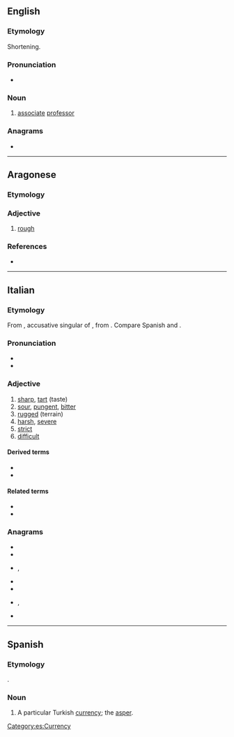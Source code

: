 ==English==

===Etymology===
Shortening.

===Pronunciation===
* {{audio|EN-AU ck1 aspro.ogg|Audio (AU)|lang=en}}

===Noun===
{{en-noun}}

# {{lb|en|Australian|informal}} [[associate]] [[professor]]

===Anagrams===
* {{anagrams|en|a=aoprs|Paros|praos|proas|psora|rapos|rapso|roaps|sapor|sapro-}}

----

==Aragonese==

===Etymology===
{{rfe|an}}

===Adjective===
{{an-adj|aspr}}
# [[rough]]

===References===
* {{R:DBLA}}

----

==Italian==

===Etymology===
From {{inh|it|la|asperum}}, accusative singular of {{m|la|asper||rough}}, from {{der|it|ine-pro|*h₂esp-||to cut}}. Compare Spanish and {{cog|pt|áspero||rough}}.

===Pronunciation===
* {{IPA|/ˈas.pro/|[ˈäs̪pr̺o̞]|lang=it}}
* {{hyph|à|spro|lang=it}}

===Adjective===
{{it-adj|aspr}}

# [[sharp]], [[tart]] (taste)
# [[sour]], [[pungent]], [[bitter]]
# [[rugged]] (terrain)
# [[harsh]], [[severe]]
# [[strict]]
# [[difficult]]

====Derived terms====
* {{l|it|asprezza}}
* {{l|it|asprigno}}

====Related terms====
* {{l|it|asperità}}
* {{l|it|asperrimo}}

===Anagrams===
* {{l|it|parso}}
* {{l|it|prosa}}
* {{l|it|raspo}}, {{l|it|raspò}}
* {{l|it|saprò}}
* {{l|it|sopra}}
* {{l|it|sparo}}, {{l|it|sparò}}
* {{l|it|spora}}

----

==Spanish==

===Etymology===
{{etyl|grc|es}} {{m|el|ἄσπρον}}.

===Noun===
{{es-noun|m}}

# A particular Turkish [[currency]]; the [[asper]].

[[Category:es:Currency]]